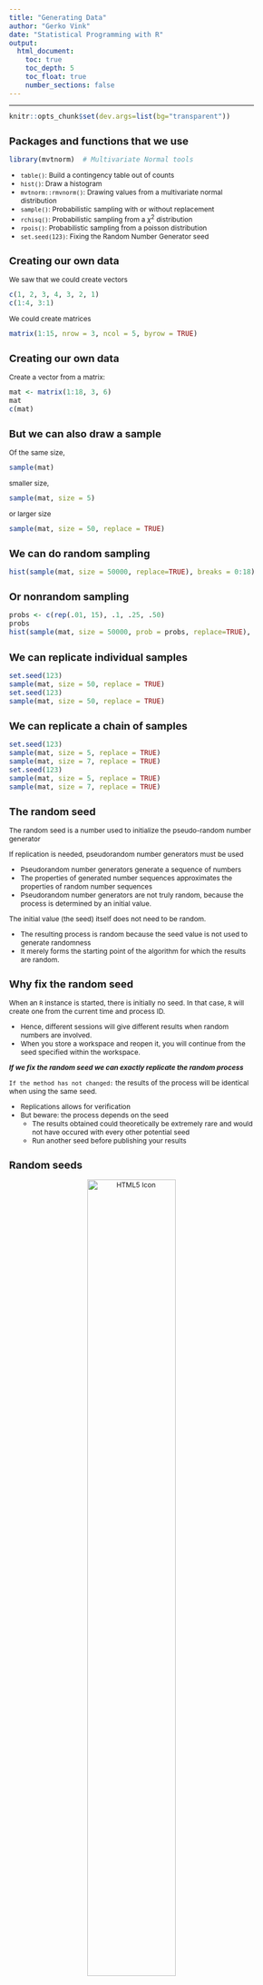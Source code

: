 ```yaml
---
title: "Generating Data"
author: "Gerko Vink"
date: "Statistical Programming with R"
output: 
  html_document:
    toc: true
    toc_depth: 5
    toc_float: true
    number_sections: false
---
```

<style type="text/css">

body{ /* Normal  */
      font-size: 12px;
  }
td {  /* Table  */
  font-size: 12px;
}
h1.title {
  font-size: 18px;
  color: DarkBlue;
}
h1 { /* Header 1 */
  font-size: 18px;
}
h2 { /* Header 2 */
    font-size: 18px;
}
h3 { /* Header 3 */
  font-size: 18px;
}
code.r{ /* Code block */
    font-size: 12px;
}
pre { /* Code block - determines code spacing between lines */
    font-size: 14px;
}
</style>

---

```r
knitr::opts_chunk$set(dev.args=list(bg="transparent"))
```


## Packages and functions that we use
```r
library(mvtnorm)  # Multivariate Normal tools
```
- `table()`: Build a contingency table out of counts
- `hist()`: Draw a histogram
- `mvtnorm::rmvnorm()`: Drawing values from a multivariate normal distribution
- `sample()`: Probabilistic sampling with or without replacement
- `rchisq()`: Probabilistic sampling from a $\chi^2$ distribution
- `rpois()`: Probabilistic sampling from a poisson distribution
- `set.seed(123)`: Fixing the Random Number Generator seed


## Creating our own data
We saw that we could create vectors
```r
c(1, 2, 3, 4, 3, 2, 1)
c(1:4, 3:1)
```

We could create matrices 
```r
matrix(1:15, nrow = 3, ncol = 5, byrow = TRUE)
```

## Creating our own data

Create a vector from a matrix:
```r
mat <- matrix(1:18, 3, 6)
mat
c(mat)
```

## But we can also draw a sample
Of the same size,
```r
sample(mat)
```
smaller size,
```r
sample(mat, size = 5)
```
or larger size
```r
sample(mat, size = 50, replace = TRUE)
```

## We can do random sampling
```r
hist(sample(mat, size = 50000, replace=TRUE), breaks = 0:18)
```

## Or nonrandom sampling
```r
probs <- c(rep(.01, 15), .1, .25, .50)
probs
hist(sample(mat, size = 50000, prob = probs, replace=TRUE), breaks = 0:18)

```

## We can replicate individual samples
```r
set.seed(123)
sample(mat, size = 50, replace = TRUE)
set.seed(123)
sample(mat, size = 50, replace = TRUE)
```

## We can replicate a chain of samples
```r
set.seed(123)
sample(mat, size = 5, replace = TRUE)
sample(mat, size = 7, replace = TRUE)
set.seed(123)
sample(mat, size = 5, replace = TRUE)
sample(mat, size = 7, replace = TRUE)
```

## The random seed
The random seed is a number used to initialize the pseudo-random number generator

If replication is needed, pseudorandom number generators must be used

- Pseudorandom number generators generate a sequence of numbers
- The properties of generated number sequences approximates the properties of random number sequences
- Pseudorandom number generators are not truly random, because the process is determined by an initial value. 

The initial value (the seed) itself does not need to be random.

  - The resulting process is random because the seed value is not used to generate randomness
  - It merely forms the starting point of the algorithm for which the results are random. 

## Why fix the random seed
When an `R` instance is started, there is initially no seed. In that case, `R` will create one from the current time and process ID. 

- Hence, different sessions will give different results when random numbers are involved. 
- When you store a workspace and reopen it, you will continue from the seed specified within the workspace. 

***If we fix the random seed we can exactly replicate the random process***

`If the method has not changed:` the results of the process will be identical when using the same seed. 

  - Replications allows for verification
  - But beware: the process depends on the seed
    - The results obtained could theoretically be extremely rare and would not have occured with every other potential seed
    - Run another seed before publishing your results


## Random seeds
<center>
<img src="fig/random_seed.png" alt="HTML5 Icon" width = 60%>
</center>

## Random processes
<center>
<img src="fig/random_process.png" alt="HTML5 Icon" width = 80%>
</center>

## Drawing data

We can draw data from a standard normal distribution
```r
hist(rnorm(1000, mean = 0, sd = 1))
```

## Drawing data

We can draw data from a specific normal distribution
```r
hist(rnorm(1000, mean = 50, sd = 15))
```

## Drawing data: many values
```r
hist(rnorm(100000, mean = 50, sd = 15))
```

## Drawing data: other distribution
$\chi^2$-distribution with $df = 1$ degrees of freedom
```r
hist(rchisq(500, df = 1))
```

## Drawing data: other distribution
$\chi^2$-distribution with $df = 100$ degrees of freedom
```r
hist(rchisq(500, df = 100))
```

## Drawing data: other distribution
Poisson distribution with mean $\lambda = 1$ 
```r
hist(rpois(5000, lambda = 1))
```

## Drawing data: other distribution
Poisson distribution with mean $\lambda = 10$ 
```r
hist(rpois(5000, lambda = 100))
```

## Drawing data: other distribution
Binomial distribution: 1000 draws of 1 trial with $P(\text{success}=.75)$
```r
run <- rbinom(1000, size = 1, prob = .75) 
table(run)
```
```r
hist(run)
```

## Drawing data: other distribution
Binomial distribution: 10.000 draws of 60 trials with $P(\text{success}=.75)$
```r
run <- rbinom(10000, size = 60, prob = .75)
table(run)
```
```r
hist(run)
```

## Drawing multivariate distributions
```r
sigma <- matrix(c(30, 15, 15, 30), 2, 2)
sigma
means <- c(97, 63)
data <- rmvnorm(n = 1000, mean = means, sigma = sigma)
colMeans(data)
var(data)
```

## Bivariate normal
```r
plot(data)
```

## Drawing multivariate distributions
```r
sigma <- matrix(c(1, 0, 0, 1), 2, 2)
sigma
means <- c(0, 0)
data <- rmvnorm(n = 1000, mean = means, sigma = sigma)
colMeans(data)
var(data)
```

## Bivariate normal
```r
plot(data)
```

## Histograms
```r
par(mfrow = c(1, 2))
hist(data[, 1])
hist(data[, 2])
```

## To conclude
<center> 
<img src="going_out_for_a_byte.png" alt="HTML5 Icon" width = 50%>
</center>
[source](https://www.reddit.com/r/ProgrammerHumor/comments/8za9b6/hello_i_am_your_server_for_today/)

# Practical

- 


